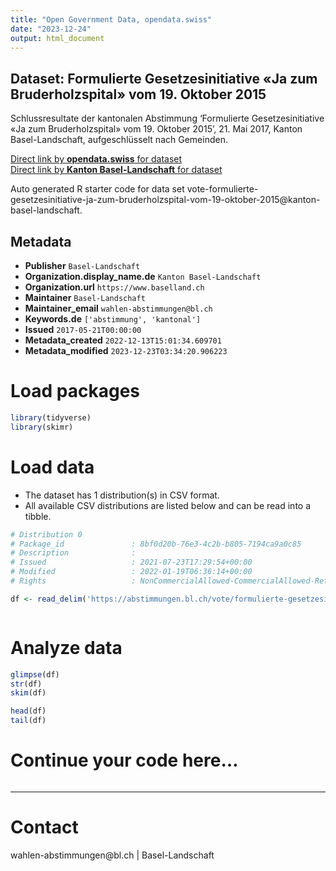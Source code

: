 ```yaml
---
title: "Open Government Data, opendata.swiss"
date: "2023-12-24"
output: html_document
---
```


## Dataset: Formulierte Gesetzesinitiative «Ja zum Bruderholzspital» vom 19. Oktober 2015

Schlussresultate der kantonalen Abstimmung 'Formulierte Gesetzesinitiative «Ja zum Bruderholzspital» vom 19. Oktober 2015', 21. Mai 2017, Kanton Basel-Landschaft, aufgeschlüsselt nach Gemeinden.

[Direct link by **opendata.swiss** for dataset](https://opendata.swiss/de/dataset/formulierte-gesetzesinitiative-ja-zum-bruderholzspital-vom-19-oktober-2015)<br>
[Direct link by **Kanton Basel-Landschaft** for dataset](https://abstimmungen.bl.ch/vote/formulierte-gesetzesinitiative-ja-zum-bruderholzspital-vom-19-oktober-2015/data)

Auto generated R starter code for data set vote-formulierte-gesetzesinitiative-ja-zum-bruderholzspital-vom-19-oktober-2015@kanton-basel-landschaft.

## Metadata

- **Publisher** `Basel-Landschaft`
- **Organization.display_name.de** `Kanton Basel-Landschaft`
- **Organization.url** `https://www.baselland.ch`
- **Maintainer** `Basel-Landschaft`
- **Maintainer_email** `wahlen-abstimmungen@bl.ch`
- **Keywords.de** `['abstimmung', 'kantonal']`
- **Issued** `2017-05-21T00:00:00`
- **Metadata_created** `2022-12-13T15:01:34.609701`
- **Metadata_modified** `2023-12-23T03:34:20.906223`


# Load packages

```r

library(tidyverse)
library(skimr)

```

# Load data

-   The dataset has 1 distribution(s) in CSV format.
-   All available CSV distributions are listed below and can be read into a tibble.

```r

# Distribution 0
# Package_id               : 8bf0d20b-76e3-4c2b-b805-7194ca9a0c85
# Description              : 
# Issued                   : 2021-07-23T17:29:54+00:00
# Modified                 : 2022-01-19T06:36:14+00:00
# Rights                   : NonCommercialAllowed-CommercialAllowed-ReferenceRequired

df <- read_delim('https://abstimmungen.bl.ch/vote/formulierte-gesetzesinitiative-ja-zum-bruderholzspital-vom-19-oktober-2015/data-csv')



```

# Analyze data

```r

glimpse(df)
str(df)
skim(df)

head(df)
tail(df)

```

# Continue your code here...

```r

```

------------------------------------------------------------------------

# Contact

wahlen-abstimmungen@bl.ch | Basel-Landschaft
